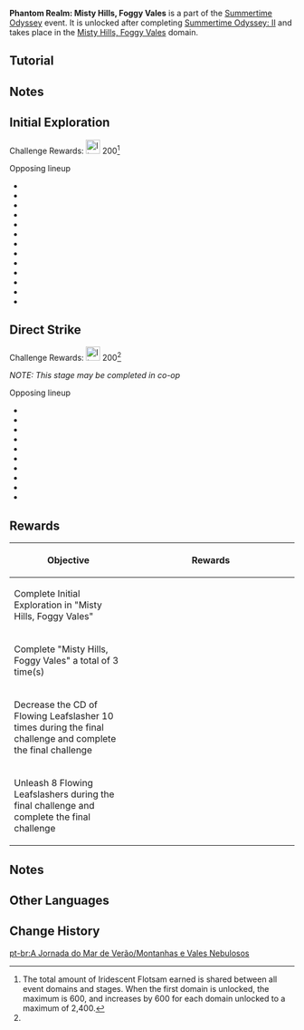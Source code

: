 {{EventTabs
|subpage1=Surfpiercer
|subpage2=Misty Hills, Foggy Vales
|subpage3=The Islands' Stirring Strings
|subpage4=Immernachtreich Keep
|subpage5=Temple of the Star Latitudes
}}
{{Event
|name              = Phantom Realm: Misty Hills, Foggy Vales
|image             = Phantom Realm Misty Hills, Foggy Vales.png
|type              = In-Game
|type2             = Sub
|time_known        = yes
|time_start        = 2022-07-16 04:00:00
|time_end          = 2022-08-24 05:59:59
|time_end_offset   = GMT+8
}}
'''Phantom Realm: Misty Hills, Foggy Vales''' is a part of the [[Summertime Odyssey]] event. It is unlocked after completing [[Summertime Odyssey: II]] and takes place in the [[Misty Hills, Foggy Vales]] domain.

==Tutorial==
{{Tutorial
|image1 = Tutorial Misty Hills, Foggy Vales 1.png
|text1  = You can use a special combat skill known as the Flowing Leafslasher in "Misty Hills, Foggy Vales" to deal DMG to opponents within a fixed AoE.
|image2 = Tutorial Misty Hills, Foggy Vales 2.png
|text2  = The Flowing Leafslasher will enter CD after being used. During this time, using characters' Elemental Skills and Bursts or activating certain Talents that provide buffs can decrease Flowing Leafslasher's CD.
|image3 = Tutorial Misty Hills, Foggy Vales 3.png
|text3  = 3 types of Verdure will randomly appear during the challenge. Pick up different Verdures to obtain different buffs.<br />Wan-Blue Verdure: Greatly increases your characters' jumping power and allows Plunging Attacks performed to decrease Flowing Leafslasher's CD by 0.5s. This buff lasts 12s.<br />Redsmoulder Verdure: DMG dealt by characters is increased by 30%. This Verdure's effect lasts 8s.<br />Goldsplinter Verdure: Characters' Elemental Skill and Burst CDs are decreased by 20% for 8s.
}}

==Notes==
{{Environmental Damage|55|Flowing Leafslasher}}

==Initial Exploration==
Challenge Rewards: [[File:Item Iridescent Flotsam.png|25px]] 200<ref group="Note" name="stagerewards">The total amount of Iridescent Flotsam earned is shared between all event domains and stages. When the first domain is unlocked, the maximum is 600, and increases by 600 for each domain unlocked to a maximum of 2,400.</ref>

;Opposing lineup
* {{Enemy|Yoriki Samurai}}
* {{Enemy|Nobushi: Jintouban}}
* {{Enemy|Nobushi: Hitsukeban}}
* {{Enemy|Nobushi: Kikouban}}
* {{Enemy|Kairagi: Dancing Thunder}}
* {{Enemy|Kairagi: Fiery Might}}
* {{Enemy|Cryogunner Legionnaire}}
* {{Enemy|Hydrogunner Legionnaire}}
* {{Enemy|Electrohammer Vanguard}}
* {{Enemy|Anemoboxer Vanguard}}
* {{Enemy|Ruin Guard}}
* {{Enemy|Ruin Grader}}
* {{Enemy|Primo Geovishap}}

==Direct Strike==
Challenge Rewards: [[File:Item Iridescent Flotsam.png|25px]] 200<ref group="Note" name="stagerewards" />

''NOTE: This stage may be completed in co-op''

;Opposing lineup
* {{Enemy|Nobushi: Jintouban}}
* {{Enemy|Nobushi: Hitsukeban}}
* {{Enemy|Nobushi: Kikouban}}
* {{Enemy|Kairagi: Dancing Thunder}}
* {{Enemy|Cryogunner Legionnaire}}
* {{Enemy|Hydrogunner Legionnaire}}
* {{Enemy|Electrohammer Vanguard}}
* {{Enemy|Anemoboxer Vanguard}}
* {{Enemy|Ruin Grader}}
* {{Enemy|Primo Geovishap}}

==Rewards==
{| class="article-table"
! Objective
! style="width: 280px;" | Rewards
|-
| Complete Initial Exploration in "Misty Hills, Foggy Vales"
| {{Card|Primogem|30}}{{Card|Mora|20,000}}{{Card|Hero's Wit|2}}
|-
| Complete "Misty Hills, Foggy Vales" a total of 3 time(s)
| {{Card|Primogem|30}}{{Card|Mora|20,000}}{{Card|Hero's Wit|2}}
|-
| Decrease the CD of Flowing Leafslasher 10 times during the final challenge and complete the final challenge
| {{Card|Mora|20,000}}{{Card|Mystic Enhancement Ore|4}}
|-
| Unleash 8 Flowing Leafslashers during the final challenge and complete the final challenge
| {{Card|Mora|20,000}}{{Card|Mystic Enhancement Ore|4}}
|}

==Notes==
{{Reflist|note=1}}

==Other Languages==
{{Transclude|Misty Hills, Foggy Vales|Other Languages}}

==Change History==
{{Change History|2.8}}
[[pt-br:A Jornada do Mar de Verão/Montanhas e Vales Nebulosos]]